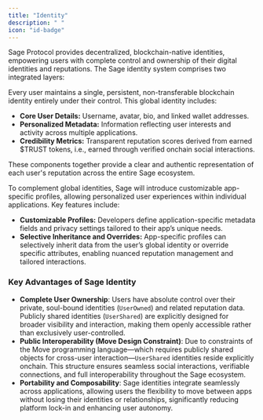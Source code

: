 ```yaml
---
title: "Identity"
description: " "
icon: "id-badge"
---
```


Sage Protocol provides decentralized, blockchain-native identities, empowering users with complete control and ownership of their digital identities and reputations. The Sage identity system comprises two integrated layers:

<Card title="Global Soul-bound Identity" icon="square-1" iconType="solid">
  Every user maintains a single, persistent, non-transferable blockchain identity entirely under their control. This global identity includes:

  - **Core User Details:** Username, avatar, bio, and linked wallet addresses.
  - **Personalized Metadata:** Information reflecting user interests and activity across multiple applications.
  - **Credibility Metrics:** Transparent reputation scores derived from earned \$TRUST tokens, i.e., earned through verified onchain social interactions.

  These components together provide a clear and authentic representation of each user's reputation across the entire Sage ecosystem.
</Card>

<Card title="App-Specific Profiles (In Development)" icon="square-2" iconType="solid">
  To complement global identities, Sage will introduce customizable app-specific profiles, allowing personalized user experiences within individual applications. Key features include:

  - **Customizable Profiles:** Developers define application-specific metadata fields and privacy settings tailored to their app’s unique needs.
  - **Selective Inheritance and Overrides:** App-specific profiles can selectively inherit data from the user’s global identity or override specific attributes, enabling nuanced reputation management and tailored interactions.
</Card>

### **Key Advantages of Sage Identity**

- **Complete User Ownership**: Users have absolute control over their private, soul-bound identities (`UserOwned`) and related reputation data. Publicly shared identities (`UserShared`) are explicitly designed for broader visibility and interaction, making them openly accessible rather than exclusively user-controlled.
- **Public Interoperability (Move Design Constraint)**: Due to constraints of the Move programming language—which requires publicly shared objects for cross-user interaction—`UserShared` identities reside explicitly onchain. This structure ensures seamless social interactions, verifiable connections, and full interoperability throughout the Sage ecosystem.
- **Portability and Composability**: Sage identities integrate seamlessly across applications, allowing users the flexibility to move between apps without losing their identities or relationships, significantly reducing platform lock-in and enhancing user autonomy.